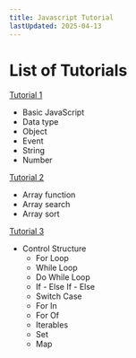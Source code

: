 ```yaml
---
title: Javascript Tutorial
lastUpdated: 2025-04-13
---
```


# List of Tutorials 

[Tutorial 1](/cos3104/slides/js_tutorial/)
- Basic JavaScript
- Data type
- Object
- Event
- String
- Number

[Tutorial 2](/cos3104/slides/js_tutorial2/)
- Array function
- Array search
- Array sort


[Tutorial 3](/cos3104/slides/js_tutorial3/)
- Control Structure
    - For Loop
    - While Loop
    - Do While Loop
    - If - Else If - Else
    - Switch Case
    - For In
    - For Of
    - Iterables
    - Set
    - Map
